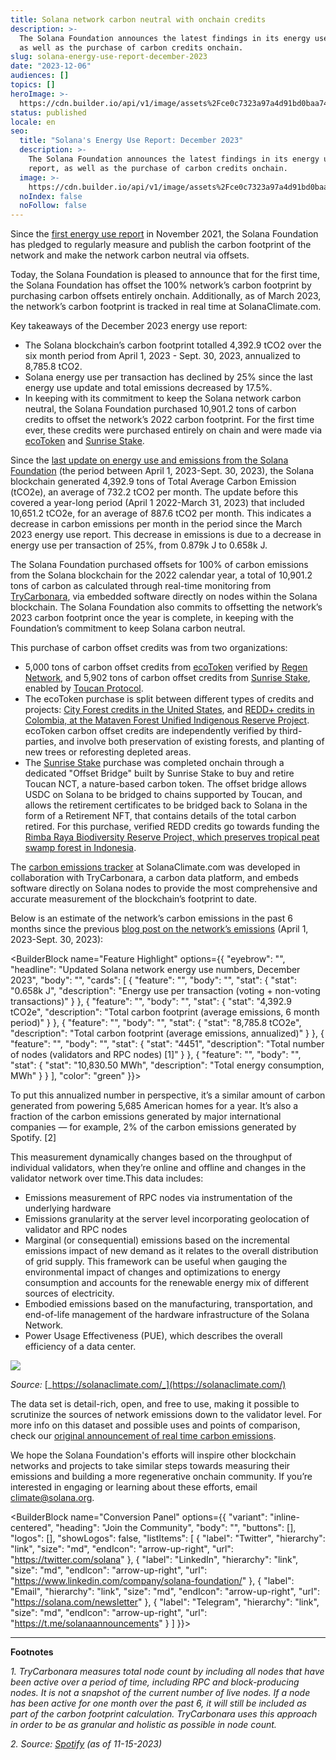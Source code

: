 ```yaml
---
title: Solana network carbon neutral with onchain credits
description: >-
  The Solana Foundation announces the latest findings in its energy use report,
  as well as the purchase of carbon credits onchain.
slug: solana-energy-use-report-december-2023
date: "2023-12-06"
audiences: []
topics: []
heroImage: >-
  https://cdn.builder.io/api/v1/image/assets%2Fce0c7323a97a4d91bd0baa7490ec9139%2F03c8141b13dd4e7da7687c3cb6869f09
status: published
locale: en
seo:
  title: "Solana's Energy Use Report: December 2023"
  description: >-
    The Solana Foundation announces the latest findings in its energy use
    report, as well as the purchase of carbon credits onchain.
  image: >-
    https://cdn.builder.io/api/v1/image/assets%2Fce0c7323a97a4d91bd0baa7490ec9139%2F03c8141b13dd4e7da7687c3cb6869f09
  noIndex: false
  noFollow: false
---
```


Since the [first energy use report](https://solana.com/news/solana-energy-usage-report-november-2021) in November 2021, the Solana Foundation has pledged to regularly measure and publish the carbon footprint of the network and make the network carbon neutral via offsets.

Today, the Solana Foundation is pleased to announce that for the first time, the Solana Foundation has offset the 100% network’s carbon footprint by purchasing carbon offsets entirely onchain. Additionally, as of March 2023, the network’s carbon footprint is tracked in real time at SolanaClimate.com.

Key takeaways of the December 2023 energy use report:

- The Solana blockchain’s carbon footprint totalled 4,392.9 tCO2 over the six month period from April 1, 2023 - Sept. 30, 2023, annualized to 8,785.8 tCO2.
- Solana energy use per transaction has declined by 25% since the last energy use update and total emissions decreased by 17.5%.
- In keeping with its commitment to keep the Solana network carbon neutral, the Solana Foundation purchased 10,901.2 tons of carbon credits to offset the network’s 2022 carbon footprint. For the first time ever, these credits were purchased entirely on chain and were made via [ecoToken](https://ecotoken.earth/) and [Sunrise Stake](https://www.sunrisestake.com/).

Since the [last update on energy use and emissions from the Solana Foundation](https://solana.com/news/announcing-real-time-emissions-measurement-on-the-solana-blockchain) (the period between April 1, 2023-Sept. 30, 2023), the Solana blockchain generated 4,392.9 tons of Total Average Carbon Emission (tCO2e), an average of 732.2 tCO2 per month. The update before this covered a year-long period (April 1 2022-March 31, 2023) that included 10,651.2 tCO2e, for an average of 887.6 tCO2 per month. This indicates a decrease in carbon emissions per month in the period since the March 2023 energy use report. This decrease in emissions is due to a decrease in energy use per transaction of 25%, from 0.879k J to 0.658k J.

The Solana Foundation purchased offsets for 100% of carbon emissions from the Solana blockchain for the 2022 calendar year, a total of 10,901.2 tons of carbon as calculated through real-time monitoring from [TryCarbonara](https://www.trycarbonara.com/), via embedded software directly on nodes within the Solana blockchain. The Solana Foundation also commits to offsetting the network’s 2023 carbon footprint once the year is complete, in keeping with the Foundation’s commitment to keep Solana carbon neutral.

This purchase of carbon offset credits was from two organizations:

- 5,000 tons of carbon offset credits from [ecoToken](https://app.ecotoken.earth/about-us) verified by [Regen Network](https://www.regen.network/), and 5,902 tons of carbon offset credits from [Sunrise Stake](https://www.sunrisestake.com/), enabled by [Toucan Protocol](https://toucan.earth/).
- The ecoToken purchase is split between different types of credits and projects: [City Forest credits in the United States](https://www.cityforestcredits.org/carbon-credits/carbon-protocols/), and [REDD+ credits in Colombia, at the Mataven Forest Unified Indigenous Reserve Project](https://app.ecotoken.earth/projects/REDD). ecoToken carbon offset credits are independently verified by third-parties, and involve both preservation of existing forests, and planting of new trees or reforesting depleted areas.
- The [Sunrise Stake](https://www.sunrisestake.com/) purchase was completed onchain through a dedicated "Offset Bridge" built by Sunrise Stake to buy and retire Toucan NCT, a nature-based carbon token. The offset bridge allows USDC on Solana to be bridged to chains supported by Toucan, and allows the retirement certificates to be bridged back to Solana in the form of a Retirement NFT, that contains details of the total carbon retired. For this purchase, verified REDD credits go towards funding the [Rimba Raya Biodiversity Reserve Project, which preserves tropical peat swamp forest in Indonesia](https://registry.verra.org/app/projectDetail/VCS/674).

The [carbon emissions tracker](https://solanaclimate.com/) at SolanaClimate.com was developed in collaboration with TryCarbonara, a carbon data platform, and embeds software directly on Solana nodes to provide the most comprehensive and accurate measurement of the blockchain’s footprint to date.

Below is an estimate of the network’s carbon emissions in the past 6 months since the previous [blog post on the network’s emissions](https://solana.com/news/announcing-real-time-emissions-measurement-on-the-solana-blockchain) (April 1, 2023-Sept. 30, 2023):

<BuilderBlock name="Feature Highlight" options={{
  "eyebrow": "",
  "headline": "Updated Solana network energy use numbers, December 2023",
  "body": "",
  "cards": [
    {
      "feature": "",
      "body": "",
      "stat": {
        "stat": "0.658k J",
        "description": "Energy use per transaction (voting + non-voting transactions)"
      }
    },
    {
      "feature": "",
      "body": "",
      "stat": {
        "stat": "4,392.9 tCO2e",
        "description": "Total carbon footprint (average emissions, 6 month period)"
      }
    },
    {
      "feature": "",
      "body": "",
      "stat": {
        "stat": "8,785.8 tCO2e",
        "description": "Total carbon footprint (average emissions, annualized)"
      }
    },
    {
      "feature": "",
      "body": "",
      "stat": {
        "stat": "4451",
        "description": "Total number of nodes (validators and RPC nodes) [1]"
      }
    },
    {
      "feature": "",
      "body": "",
      "stat": {
        "stat": "10,830.50 MWh",
        "description": "Total energy consumption, MWh"
      }
    }
  ],
  "color": "green"
}}>

</BuilderBlock>

To put this annualized number in perspective, it’s a similar amount of carbon generated from powering 5,685 American homes for a year. It’s also a fraction of the carbon emissions generated by major international companies — for example, 2% of the carbon emissions generated by Spotify. \[2\]

This measurement dynamically changes based on the throughput of individual validators, when they’re online and offline and changes in the validator network over time.This data includes:

- Emissions measurement of RPC nodes via instrumentation of the underlying hardware
- Emissions granularity at the server level incorporating geolocation of validator and RPC nodes
- Marginal (or consequential) emissions based on the incremental emissions impact of new demand as it relates to the overall distribution of grid supply. This framework can be useful when gauging the environmental impact of changes and optimizations to energy consumption and accounts for the renewable energy mix of different sources of electricity.
- Embodied emissions based on the manufacturing, transportation, and end-of-life management of the hardware infrastructure of the Solana Network.
- Power Usage Effectiveness (PUE), which describes the overall efficiency of a data center.

![](/solana-energy-use-report-december-2023/image-1.jpg)

_Source:_ [_https://solanaclimate.com/_](https://solanaclimate.com/)

The data set is detail-rich, open, and free to use, making it possible to scrutinize the sources of network emissions down to the validator level. For more info on this dataset and possible uses and points of comparison, check our [original announcement of real time carbon emissions](https://solana.com/news/announcing-real-time-emissions-measurement-on-the-solana-blockchain).

We hope the Solana Foundation's efforts will inspire other blockchain networks and projects to take similar steps towards measuring their emissions and building a more regenerative onchain community. If you’re interested in engaging or learning about these efforts, email [climate@solana.org](mailto:climate@solana.org).

<BuilderBlock name="Conversion Panel" options={{
  "variant": "inline-centered",
  "heading": "Join the Community",
  "body": "",
  "buttons": [],
  "logos": [],
  "showLogos": false,
  "listItems": [
    {
      "label": "Twitter",
      "hierarchy": "link",
      "size": "md",
      "endIcon": "arrow-up-right",
      "url": "https://twitter.com/solana"
    },
    {
      "label": "LinkedIn",
      "hierarchy": "link",
      "size": "md",
      "endIcon": "arrow-up-right",
      "url": "https://www.linkedin.com/company/solana-foundation/"
    },
    {
      "label": "Email",
      "hierarchy": "link",
      "size": "md",
      "endIcon": "arrow-up-right",
      "url": "https://solana.com/newsletter"
    },
    {
      "label": "Telegram",
      "hierarchy": "link",
      "size": "md",
      "endIcon": "arrow-up-right",
      "url": "https://t.me/solanaannouncements"
    }
  ]
}}>

</BuilderBlock>

---

**Footnotes**

_1\. TryCarbonara measures total node count by including all nodes that have been active over a period of time, including RPC and block-producing nodes. It is not a snapshot of the current number of live nodes. If a node has been active for one month over the past 6, it will still be included as part of the carbon footprint calculation. TryCarbonara uses this approach in order to be as granular and holistic as possible in node count._

_2\. Source:_ [_Spotify_](https://www.lifeatspotify.com/diversity-equity-impact/climate-action) _(as of 11-15-2023)_
